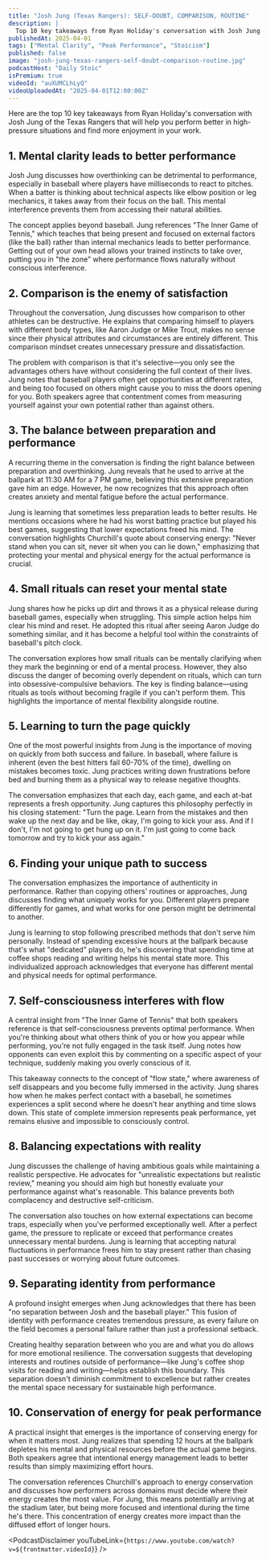 ```yaml
---
title: "Josh Jung (Texas Rangers): SELF-DOUBT, COMPARISON, ROUTINE"
description: |
  Top 10 key takeaways from Ryan Holiday's conversation with Josh Jung of the Texas Rangers that will help you perform better in high-pressure situations and find more enjoyment in your work.
publishedAt: 2025-04-01
tags: ["Mental Clarity", "Peak Performance", "Stoicism"]
published: false
image: "josh-jung-texas-rangers-self-doubt-comparison-routine.jpg"
podcastHost: "Daily Stoic"
isPremium: true
videoId: "auXUMCLhLyQ"
videoUploadedAt: "2025-04-01T12:00:00Z"
---
```



<PodcastSummaryPageLayout frontmatter={frontmatter}>

Here are the top 10 key takeaways from Ryan Holiday's conversation with Josh Jung of the Texas Rangers that will help you perform better in high-pressure situations and find more enjoyment in your work.

## 1. Mental clarity leads to better performance

Josh Jung discusses how overthinking can be detrimental to performance, especially in baseball where players have milliseconds to react to pitches. When a batter is thinking about technical aspects like elbow position or leg mechanics, it takes away from their focus on the ball. This mental interference prevents them from accessing their natural abilities.

The concept applies beyond baseball. Jung references "The Inner Game of Tennis," which teaches that being present and focused on external factors (like the ball) rather than internal mechanics leads to better performance. Getting out of your own head allows your trained instincts to take over, putting you in "the zone" where performance flows naturally without conscious interference.

## 2. Comparison is the enemy of satisfaction

Throughout the conversation, Jung discusses how comparison to other athletes can be destructive. He explains that comparing himself to players with different body types, like Aaron Judge or Mike Trout, makes no sense since their physical attributes and circumstances are entirely different. This comparison mindset creates unnecessary pressure and dissatisfaction.

The problem with comparison is that it's selective—you only see the advantages others have without considering the full context of their lives. Jung notes that baseball players often get opportunities at different rates, and being too focused on others might cause you to miss the doors opening for you. Both speakers agree that contentment comes from measuring yourself against your own potential rather than against others.

## 3. The balance between preparation and performance

A recurring theme in the conversation is finding the right balance between preparation and overthinking. Jung reveals that he used to arrive at the ballpark at 11:30 AM for a 7 PM game, believing this extensive preparation gave him an edge. However, he now recognizes that this approach often creates anxiety and mental fatigue before the actual performance.

Jung is learning that sometimes less preparation leads to better results. He mentions occasions where he had his worst batting practice but played his best games, suggesting that lower expectations freed his mind. The conversation highlights Churchill's quote about conserving energy: "Never stand when you can sit, never sit when you can lie down," emphasizing that protecting your mental and physical energy for the actual performance is crucial.

## 4. Small rituals can reset your mental state

Jung shares how he picks up dirt and throws it as a physical release during baseball games, especially when struggling. This simple action helps him clear his mind and reset. He adopted this ritual after seeing Aaron Judge do something similar, and it has become a helpful tool within the constraints of baseball's pitch clock.

The conversation explores how small rituals can be mentally clarifying when they mark the beginning or end of a mental process. However, they also discuss the danger of becoming overly dependent on rituals, which can turn into obsessive-compulsive behaviors. The key is finding balance—using rituals as tools without becoming fragile if you can't perform them. This highlights the importance of mental flexibility alongside routine.

## 5. Learning to turn the page quickly

One of the most powerful insights from Jung is the importance of moving on quickly from both success and failure. In baseball, where failure is inherent (even the best hitters fail 60-70% of the time), dwelling on mistakes becomes toxic. Jung practices writing down frustrations before bed and burning them as a physical way to release negative thoughts.

The conversation emphasizes that each day, each game, and each at-bat represents a fresh opportunity. Jung captures this philosophy perfectly in his closing statement: "Turn the page. Learn from the mistakes and then wake up the next day and be like, okay, I'm going to kick your ass. And if I don't, I'm not going to get hung up on it. I'm just going to come back tomorrow and try to kick your ass again."

## 6. Finding your unique path to success

The conversation emphasizes the importance of authenticity in performance. Rather than copying others' routines or approaches, Jung discusses finding what uniquely works for you. Different players prepare differently for games, and what works for one person might be detrimental to another.

Jung is learning to stop following prescribed methods that don't serve him personally. Instead of spending excessive hours at the ballpark because that's what "dedicated" players do, he's discovering that spending time at coffee shops reading and writing helps his mental state more. This individualized approach acknowledges that everyone has different mental and physical needs for optimal performance.

## 7. Self-consciousness interferes with flow

A central insight from "The Inner Game of Tennis" that both speakers reference is that self-consciousness prevents optimal performance. When you're thinking about what others think of you or how you appear while performing, you're not fully engaged in the task itself. Jung notes how opponents can even exploit this by commenting on a specific aspect of your technique, suddenly making you overly conscious of it.

This takeaway connects to the concept of "flow state," where awareness of self disappears and you become fully immersed in the activity. Jung shares how when he makes perfect contact with a baseball, he sometimes experiences a split second where he doesn't hear anything and time slows down. This state of complete immersion represents peak performance, yet remains elusive and impossible to consciously control.

## 8. Balancing expectations with reality

Jung discusses the challenge of having ambitious goals while maintaining a realistic perspective. He advocates for "unrealistic expectations but realistic review," meaning you should aim high but honestly evaluate your performance against what's reasonable. This balance prevents both complacency and destructive self-criticism.

The conversation also touches on how external expectations can become traps, especially when you've performed exceptionally well. After a perfect game, the pressure to replicate or exceed that performance creates unnecessary mental burdens. Jung is learning that accepting natural fluctuations in performance frees him to stay present rather than chasing past successes or worrying about future outcomes.

## 9. Separating identity from performance

A profound insight emerges when Jung acknowledges that there has been "no separation between Josh and the baseball player." This fusion of identity with performance creates tremendous pressure, as every failure on the field becomes a personal failure rather than just a professional setback.

Creating healthy separation between who you are and what you do allows for more emotional resilience. The conversation suggests that developing interests and routines outside of performance—like Jung's coffee shop visits for reading and writing—helps establish this boundary. This separation doesn't diminish commitment to excellence but rather creates the mental space necessary for sustainable high performance.

## 10. Conservation of energy for peak performance

A practical insight that emerges is the importance of conserving energy for when it matters most. Jung realizes that spending 12 hours at the ballpark depletes his mental and physical resources before the actual game begins. Both speakers agree that intentional energy management leads to better results than simply maximizing effort hours.

The conversation references Churchill's approach to energy conservation and discusses how performers across domains must decide where their energy creates the most value. For Jung, this means potentially arriving at the stadium later, but being more focused and intentional during the time he's there. This concentration of energy creates more impact than the diffused effort of longer hours.

<PodcastDisclaimer
  youTubeLink={`https://www.youtube.com/watch?v=${frontmatter.videoId}`}
/>

</PodcastSummaryPageLayout>
